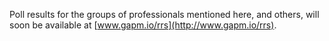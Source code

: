 
Poll results for the groups of professionals mentioned here, and others, will soon be available at [www.gapm.io/rrs](http://www.gapm.io/rrs).
